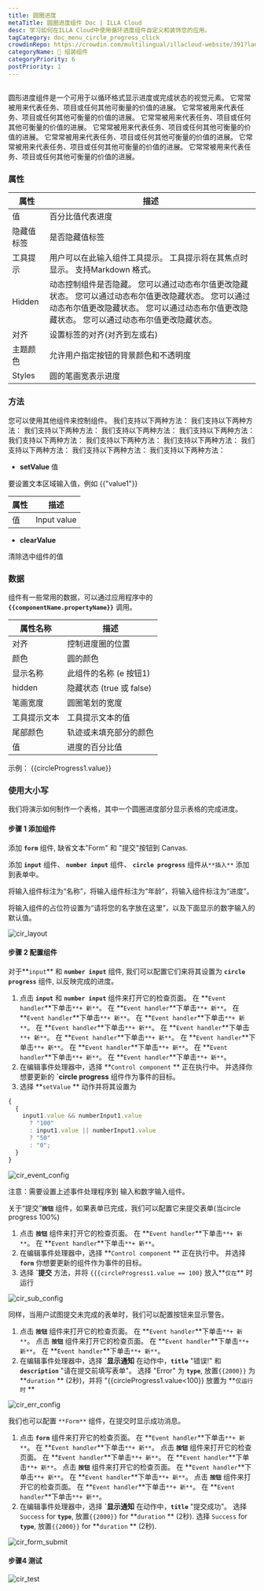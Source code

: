 ```yaml
---
title: 圆圈进度
metaTitle: 圆圈进度组件 Doc | ILLA Cloud
desc: 学习如何在ILLA Cloud中使用循环进度组件自定义和装饰您的应用。
tagCategory: doc_menu_circle_progress_click
crowdinRepo: https://crowdin.com/multilingual/illacloud-website/391?languages=zhcn&filter=basic&value=0
categoryName: 🧬 组装组件
categoryPriority: 6
postPriority: 1
---
```


## <h2 hidden>圈在什么样的进展？</h2>

圆形进度组件是一个可用于以循环格式显示进度或完成状态的视觉元素。 它常常被用来代表任务、项目或任何其他可衡量的价值的进展。 它常常被用来代表任务、项目或任何其他可衡量的价值的进展。 它常常被用来代表任务、项目或任何其他可衡量的价值的进展。 它常常被用来代表任务、项目或任何其他可衡量的价值的进展。 它常常被用来代表任务、项目或任何其他可衡量的价值的进展。 它常常被用来代表任务、项目或任何其他可衡量的价值的进展。 它常常被用来代表任务、项目或任何其他可衡量的价值的进展。

### 属性

| 属性               | 描述                                                                                                              |
| ---------------- | --------------------------------------------------------------------------------------------------------------- |
| 值                | 百分比值代表进度                                                                                                        |
| 隐藏值标签            | 是否隐藏值标签                                                                                                         |
| 工具提示             | 用户可以在此输入组件工具提示。 工具提示将在其焦点时显示。 支持Markdown 格式。                                                                    |
| Hidden           | 动态控制组件是否隐藏。 您可以通过动态布尔值更改隐藏状态。 您可以通过动态布尔值更改隐藏状态。 您可以通过动态布尔值更改隐藏状态。 您可以通过动态布尔值更改隐藏状态。 您可以通过动态布尔值更改隐藏状态。           |
| 对齐               | 设置标签的对齐(对齐到左或右)                                                                                                 |
| 主题颜色             | 允许用户指定按钮的背景颜色和不透明度                                                                                              |
| Styles           | 圆的笔画宽表示进度                                                                                                       |

### 方法

您可以使用其他组件来控制组件。 我们支持以下两种方法： 我们支持以下两种方法： 我们支持以下两种方法： 我们支持以下两种方法： 我们支持以下两种方法： 我们支持以下两种方法： 我们支持以下两种方法： 我们支持以下两种方法： 我们支持以下两种方法： 我们支持以下两种方法： 我们支持以下两种方法：

-   **setValue** 值

要设置文本区域输入值，例如 {{"value1"}}

| 属性     | 描述          |
| ------ | ----------- |
| 值      | Input value |

-   **clearValue**

清除选中组件的值

### 数据

组件有一些常用的数据，可以通过应用程序中的 **`{{componentName.propertyName}}`** 调用。

| 属性名称          | 描述                                                       |
| ------------- | -------------------------------------------------------- |
| 对齐            | 控制进度圈的位置                                                 |
| 颜色            | 圆的颜色                                                     |
| 显示名称          | 此组件的名称 (e 按钮1)                                           |
| hidden        | 隐藏状态 (true 或 false)                                      |
| 笔画宽度          | 圆圈笔划的宽度                                                  |
| 工具提示文本        | 工具提示文本的值                                                 |
| 尾部颜色          | 轨迹或未填充部分的颜色                                              |
| 值             | 进度的百分比值                                                  |

示例： {{circleProgress1.value}}

### 使用大小写

我们将演示如何制作一个表格，其中一个圆圈进度部分显示表格的完成进度。

#### 步骤 1 添加组件

添加 **`form`** 组件, 缺省文本"Form" 和 "提交"按钮到 Canvas.

添加 **`input`** 组件、 **`number input`** 组件、 **`circle progress`** 组件从`**插入**` 添加到表单中。

将输入组件标注为“名称”，将输入组件标注为“年龄”，将输入组件标注为“进度”。

将输入组件的占位符设置为“请将您的名字放在这里”，以及下面显示的数字输入的默认值。

![cir_layout](https://cdn.illacloud.com/official-website/img/official-site/components/cir_layout.jpg)

#### 步骤 2 配置组件

对于**`input`** 和 **`number input`** 组件, 我们可以配置它们来将其设置为 **`circle progress`** 组件, 以反映完成的进度。

1.  点击 **`input`** 和 **`number input`** 组件来打开它的检查页面。 在 **`Event handler`**下单击`**+ 新**`。 在 **`Event handler`**下单击`**+ 新**`。 在 **`Event handler`**下单击`**+ 新**`。 在 **`Event handler`**下单击`**+ 新**`。 在 **`Event handler`**下单击`**+ 新**`。 在 **`Event handler`**下单击`**+ 新**`。 在 **`Event handler`**下单击`**+ 新**`。 在 **`Event handler`**下单击`**+ 新**`。 在 **`Event handler`**下单击`**+ 新**`。 在 **`Event handler`**下单击`**+ 新**`。 在 **`Event handler`**下单击`**+ 新**`。
2.  在编辑事件处理器中，选择 **`Control component` ** 正在执行中。 并选择你想要更新的 **\`circle progress** 组件作为事件的目标。
3.  选择 **`setValue` ** 动作并将其设置为

```jsx
{
  {
    input1.value && numberInput1.value
      ? "100"
      : input1.value || numberInput1.value
      ? "50"
      : "0";
  }
}
```

![cir_event_config](https://cdn.illacloud.com/official-website/img/official-site/components/cir_event_config.jpg)

注意：需要设置上述事件处理程序到 输入和数字输入组件。

关于“提交”**`按钮`** 组件，如果表单已完成，我们可以配置它来提交表单(当circle progress 100%)

1.  点击 **`按钮`** 组件来打开它的检查页面。 在 **`Event handler`**下单击`**+ 新**`。 在 **`Event handler`**下单击`**+ 新**`。
2.  在编辑事件处理器中，选择 **`Control component` ** 正在执行中。 并选择 **`form`** 你想要更新的组件作为事件的目标。
3.  选择 **\`提交** 方法，并将 `{{{circleProgress1.value == 100}` 放入**`仅在`** 时运行

![cir_sub_config](https://cdn.illacloud.com/official-website/img/official-site/components/cir_sub_config.jpg)

同样，当用户试图提交未完成的表单时，我们可以配置按钮来显示警告。

1.  点击 **`按钮`** 组件来打开它的检查页面。 在 **`Event handler`**下单击`**+ 新**`。 点击 **`按钮`** 组件来打开它的检查页面。 在 **`Event handler`**下单击`**+ 新**`。 在 **`Event handler`**下单击`**+ 新**`。
2.  在编辑事件处理器中，选择 **\`显示通知** 在动作中，**`title`** "错误!" 和 **`description`** "请在提交前填写表单"。 选择 "Error" 为 **`type`**, 放置`{{2000}}` 为 **`duration` ** (2秒)，并将 "{{circleProgress1.value\<100}} 放置为 **`仅运行时` **

![cir_err_config](https://cdn.illacloud.com/official-website/img/official-site/components/cir_err_config.jpg)

我们也可以配置 `**Form**` 组件，在提交时显示成功消息。

1.  点击 **`form`** 组件来打开它的检查页面。 在 **`Event handler`**下单击`**+ 新**`。 在 **`Event handler`**下单击`**+ 新**`。 点击 **`按钮`** 组件来打开它的检查页面。 在 **`Event handler`**下单击`**+ 新**`。 在 **`Event handler`**下单击`**+ 新**`。 点击 **`按钮`** 组件来打开它的检查页面。 在 **`Event handler`**下单击`**+ 新**`。 在 **`Event handler`**下单击`**+ 新**`。 点击 **`按钮`** 组件来打开它的检查页面。 在 **`Event handler`**下单击`**+ 新**`。 在 **`Event handler`**下单击`**+ 新**`。
2.  在编辑事件处理器中，选择 **\`显示通知** 在动作中，**`title`** "提交成功"。 选择 `Success` for **`type`**, 放置`{{2000}}` for **`duration` ** (2秒). 选择 `Success` for **`type`**, 放置`{{2000}}` for **`duration` ** (2秒).

![cir_form_submit](https://cdn.illacloud.com/official-website/img/official-site/components/cir_form_submiy.jpg)

#### 步骤4 测试

![cir_test](https://cdn.illacloud.com/official-website/img/official-site/components/cir_test.gif)
